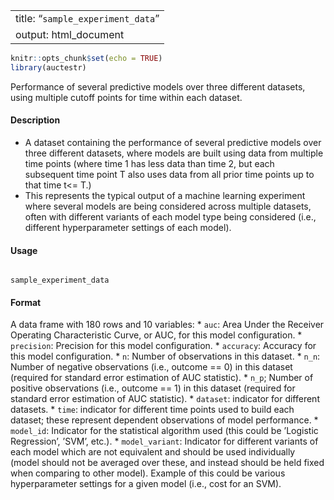 
---
title: "``sample_experiment_data``"
output: html_document
---

```r
knitr::opts_chunk$set(echo = TRUE)
library(auctestr)
```
Performance of several predictive models over three different datasets, using multiple cutoff points for time within each dataset.

#### Description

* A dataset containing the performance of several predictive models over three different datasets, where models are built using data from multiple time points (where time 1 has less data than time 2, but each subsequent time point T also uses data from all prior time points up to that time t<= T.) 
* This represents the typical output of a machine learning experiment where several models are being considered across multiple datasets, often with different variants of each model type being considered (i.e., different hyperparameter settings of each model).

#### Usage
<pre><code>
sample_experiment_data
</code></pre>

#### Format

A data frame with 180 rows and 10 variables:
* ``auc``: Area Under the Receiver Operating Characteristic Curve, or AUC, for this model configuration.
* ``precision``: Precision for this model configuration.
* ``accuracy``: Accuracy for this model configuration.
* ``n``: Number of observations in this dataset.
* ``n_n``: Number of negative observations (i.e., outcome == 0) in this dataset (required for standard error estimation of AUC statistic).
* ``n_p``; Number of positive observations (i.e., outcome == 1) in this dataset (required for standard error estimation of AUC statistic).
* ``dataset``: indicator for different datasets.
* ``time``: indicator for different time points used to build each dataset; these represent dependent observations of model performance.
* ``model_id``: Indicator for the statistical algorithm used (this could be ’Logistic Regression’, ’SVM’, etc.).
* ``model_variant``: Indicator for different variants of each model which are not equivalent and should be used individually (model should not be averaged over these, and instead should be held fixed when comparing to other model). Example of this could be various hyperparameter settings for a given model (i.e., cost for an SVM).
